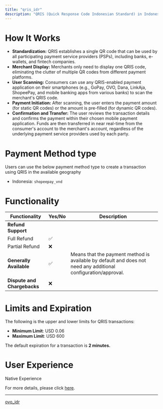 ```yaml
---
title: "qris_idr"
description: "QRIS (Quick Response Code Indonesian Standard) in Indonesia: A national QR code standard developed and implemented by Bank Indonesia (the central bank) to unify all QR code payment systems across the country."
---
```


# How It Works

* **Standardization:** QRIS establishes a single QR code that can be used by all participating payment service providers (PSPs), including banks, e-wallets, and fintech companies.
* **Merchant Display:** Merchants only need to display one QRIS code, eliminating the clutter of multiple QR codes from different payment platforms.
* **User Scanning:** Consumers can use any QRIS-enabled payment application on their smartphones (e.g., GoPay, OVO, Dana, LinkAja, ShopeePay, and mobile banking apps from various banks) to scan the merchant's QRIS code.
* **Payment Initiation:** After scanning, the user enters the payment amount (for static QR codes) or the amount is pre-filled (for dynamic QR codes).
* **Confirmation and Transfer:** The user reviews the transaction details and confirms the payment within their chosen mobile payment application. Funds are then transferred in near real-time from the consumer's account to the merchant's account, regardless of the underlying payment service providers used by each party.

# Payment Method type

Users can use the below payment method type to create a transaction using QRIS in the available geography

* Indonesia: `shopeepay_vnd`

# Functionality

| Functionality               | Yes/No | Description                                                                                                    |
| --------------------------- | ------ | -------------------------------------------------------------------------------------------------------------- |
| **Refund Support**          |        |                                                                                                                |
| Full Refund                 | ✅      |                                                                                                                |
| Partial Refund              | ❌      |                                                                                                                |
| **Generally Available**     | ✅      | Means that the payment method is available by default and does not need any additional configuration/approval. |
| **Dispute and Chargebacks** | ❌      |                                                                                                                |

# Limits and Expiration

The following is the upper and lower limits for QRIS transactions:

* **Minimum Limit**: USD 0.06
* **Maximum Limit**: USD 600

The default expiration for a transaction is **2 minutes.**

# User Experience

Native Experience

For more details, please click [here](https://tazapay.com/payment-methods/qris).

***

[ovo\_idr](/docs/ovo-idr)
